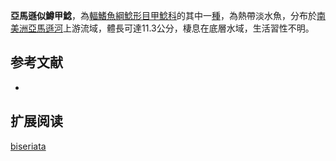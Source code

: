 {{Speciesbox
| name = 亞馬遜似鱒甲鯰
| image = 
| image_width = 250px
| image_caption = 
| status = NE
| status_system = IUCN3.1
| genus = Squaliforma
| species = biseriata
| authority = [[Cope|Cope]], 1872
| synonyms = *''Plecostomus biseriatus '',Cope, 1872 
}}

'''亞馬遜似鱒甲鯰'''，為[[輻鰭魚綱|輻鰭魚綱]][[鯰形目|鯰形目]][[甲鯰科|甲鯰科]]的其中一[[種|種]]，為熱帶淡水魚，分布於[[南美洲|南美洲]][[亞馬遜河|亞馬遜河]]上游流域，體長可達11.3公分，棲息在底層水域，生活習性不明。

==参考文献==
*{{FishBase_species|genus=Squaliforma|species=biseriata |year=2015|month=1}}

== 扩展阅读 ==
{{refbegin}}
{{wikispecies-inline|Squaliforma biseriata |亞馬遜似鱒甲鯰}}
{{refend}}
{{Taxonbar|from=Q6407935}}

[[Category:似鱒甲鯰屬|biseriata]]